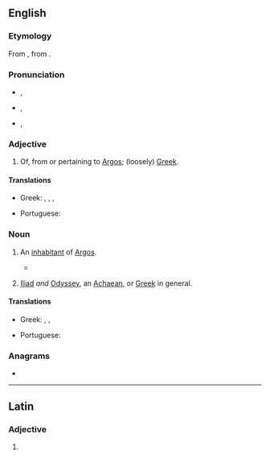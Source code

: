 {{also|argive}}
==English==
{{wikipedia|Argives}}

===Etymology===
From {{etyl|la|en}} {{m|la|Argīvus}}, from {{etyl|grc|en}} {{m|grc|Ἀργεῖος}}.

===Pronunciation===
* {{a|GA}} {{IPA|en|/ˈɑɹɡaɪv/}}, {{IPA|en|/ˈɑɹdʒaɪv/}}
* {{a|UK}} {{IPA|en|/ˈɑːɡaɪv/}}, {{IPA|en|/ˈɑːdʒaɪv/}}
* {{a|NZ}} {{IPA|en|/ˈɐːɡɒev/}}, {{IPA|en|/ˈɐːdʒɒev/}}

===Adjective===
{{en-adj}}

# {{lb|en|Ancient Greece}} Of, from or pertaining to [[Argos]]; (loosely) [[Greek]].

====Translations====
{{trans-top|from or pertaining to Argos}}
* Greek: {{t+|el|αργείτικος}}, {{t+|el|αργίτικος}}, {{t+|el|αργείος}}, {{t+|el|αργίτης}}
{{trans-mid}}
* Portuguese: {{t|pt|argivo}}
{{trans-bottom}}

===Noun===
{{en-noun}}

# {{lb|en|Ancient Greece}} An [[inhabitant]] of [[Argos]].
#* {{quote-book|en|year=1942|author= George Rawlinson, transl.|title=The Persian Wars|url=http://mcadams.posc.mu.edu/txt/ah/herodotus/|chapter=Erato|by=Herodotus|passage=The Greeks generally think that this fate came upon him because he induced the Pythoness to pronounce against Demaratus; the Athenians differ from all others in saying that it was because he cut down the sacred grove of the goddesses when he made his invasion by Eleusis; while the '''Argives''' ascribe it to his having taken from their refuge and cut to pieces certain '''argives''' who had fled from battle into a precinct sacred to Argus, where Cleomenes slew them, burning likewise at the same time, through irreverence, the grove itself.}}
# {{lb|en|poetic}} {{n-g|In the [[Homer]]ic}} [[Iliad]] ''and'' [[Odyssey]], {{n-g|and in later classical epics, an alternate name for}} an [[Achaean]], or [[Greek]] in general.

====Translations====
{{trans-top|person from Argos}}
* Greek: {{t+|el|Αργείος|m}}, {{t+|el|Αργείτης|m}}, {{t+|el|Αργίτης|m}}
{{trans-mid}}
* Portuguese: {{t|pt|argivo|m}}
{{trans-bottom}}

===Anagrams===
* {{anagrams|en|a=aegirv|rivage|virgae}}

----

==Latin==

===Adjective===
{{la-adj-form|Argīve}}

# {{inflection of|la|Argīvus||voc|m|s}}